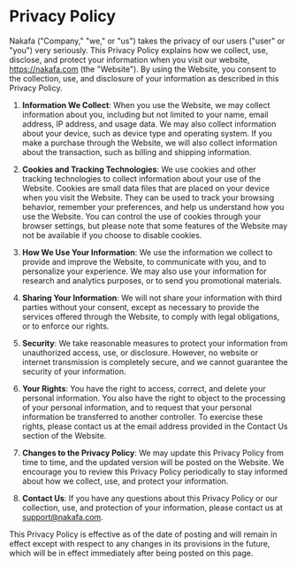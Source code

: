 # Privacy Policy

Nakafa ("Company," "we," or "us") takes the privacy of our users ("user" or "you") very seriously.
This Privacy Policy explains how we collect, use, disclose, and protect your information when you visit our website,
https://nakafa.com (the "Website"). By using the Website, you consent to the collection, use, and disclosure of your
information as described in this Privacy Policy.

1. **Information We Collect**: When you use the Website, we may collect information about you, including but not limited to your name,
   email address, IP address, and usage data. We may also collect information about your device,
   such as device type and operating system. If you make a purchase through the Website,
   we will also collect information about the transaction, such as billing and shipping information.

2. **Cookies and Tracking Technologies**: We use cookies and other tracking technologies to collect information about your use of the Website.
   Cookies are small data files that are placed on your device when you visit the Website.
   They can be used to track your browsing behavior, remember your preferences, and
   help us understand how you use the Website. You can control the use of cookies through your browser settings,
   but please note that some features of the Website may not be available if you choose to disable cookies.

3. **How We Use Your Information**: We use the information we collect to provide and improve the Website,
   to communicate with you, and to personalize your experience.
   We may also use your information for research and analytics purposes, or to send you promotional materials.

4. **Sharing Your Information**: We will not share your information with third parties without your consent,
   except as necessary to provide the services offered through the Website, to comply with legal obligations,
   or to enforce our rights.

5. **Security**: We take reasonable measures to protect your information from unauthorized access, use, or disclosure.
   However, no website or internet transmission is completely secure, and we cannot guarantee the security of your information.

6. **Your Rights**: You have the right to access, correct, and delete your personal information.
   You also have the right to object to the processing of your personal information, and to request that
   your personal information be transferred to another controller. To exercise these rights,
   please contact us at the email address provided in the Contact Us section of the Website.

7. **Changes to the Privacy Policy**: We may update this Privacy Policy from time to time, and the updated version will be posted on the Website.
   We encourage you to review this Privacy Policy periodically to stay informed about how we collect,
   use, and protect your information.

8. **Contact Us**: If you have any questions about this Privacy Policy or our collection, use,
   and protection of your information, please contact us at support@nakafa.com.

This Privacy Policy is effective as of the date of posting and will remain in effect except with
respect to any changes in its provisions in the future,
which will be in effect immediately after being posted on this page.
